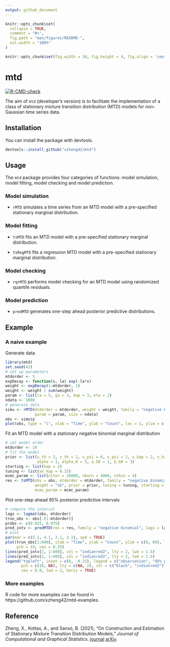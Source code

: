 ```yaml
---
output: github_document
---
```


<!-- README.md is generated from README.Rmd. Please edit that file -->

```r
knitr::opts_chunk$set(
  collapse = TRUE,
  comment = "#>",
  fig.path = "man/figures/README-",
  out.width = "100%"
)

knitr::opts_chunk$set(fig.width = 10, fig.height = 4, fig.align = 'center')
```

# mtd

<!-- badges: start -->
[![R-CMD-check](https://github.com/xzheng42/mtd/workflows/R-CMD-check/badge.svg)](https://github.com/xzheng42/mtd/actions)
<!-- badges: end -->

The aim of `mtd` (developer's version) is to facilitate the implementation of a class of stationary 
mixture transition distribution (MTD) models for non-Gaussian time series data. 

## Installation

You can install the package with devtools.

``` r
devtools::install_github("xzheng42/mtd")
```

## Usage

The `mtd` package provides four categories of functions: model simulation, 
model fitting, model checking and model prediction.

### Model simulation

* `rMTD` simulates a time series from an MTD model with a pre-specified stationary marginal distribution.

### Model fitting

* `tsMTD` fits an MTD model with a pre-specified stationary marginal distribution.

* `tsRegMTD` fits a regression MTD model with a pre-specified stationary marginal distribution.

### Model checking

* `rqrMTD` performs model checking for an MTD model using randomized quantile residuals.

### Model prediction

* `predMTD` generates one-step ahead posterior predictive distributions.

## Example

### A naive example

Generate data

```r
library(mtd)
set.seed(42)
# set up parameters
mtdorder <- 5
expDecay <- function(x, la) exp(-la*x)
weight <- expDecay(1:mtdorder, 1)
weight <- weight / sum(weight)
param <- list(la = 5, ga = 3, kap = 3, eta = 2)
ndata <- 1000
# generate data
simu <- rMTD(mtdorder = mtdorder, weight = weight, family = "negative binomial", 
             param = param, size = ndata)
obs <- simu$y
plot(obs, type = "l", xlab = "Time", ylab = "Count", las = 1, ylim = c(0, 50))
```

Fit an MTD model with a stationary negative binomial marginal distribution

```r
# set model order
mtdorder <- 10
# fit the model
prior <- list(u_th = 2, v_th = 2, u_psi = 6, v_psi = 2, u_kap = 2, v_kap = 1, 
              alpha = 1, alpha_0 = 5, a_G0 = 1, b_G0 = 3)
starting <- list(kap = 2)
tuning <- list(se_kap = 0.15)
mcmc_param <- list(niter = 20000, nburn = 4000, nthin = 4)
res <- tsMTD(obs = obs, mtdorder = mtdorder, family = "negative binomial", 
             weight = "sb", prior = prior, tuning = tuning, starting = starting, 
             mcmc_param = mcmc_param)
```

Plot one-step ahead 95\% posterior predictive intervals

```r
# compute the interval
lags <- lagmat(obs, mtdorder)
trun_obs <- obs[-(1:mtdorder)]
probs <- c(0.025, 0.975)
pred_intv <- predMTD(res = res, family = "negative binomial", lags = lags, probs = probs)
# plot
par(mar = c(5.1, 4.1, 3.1, 2.1), xpd = TRUE)
plot(trun_obs[1:600], xlab = "Time", ylab = "Count", ylim = c(0, 60), las = 1,
     pch = 19, cex = 0.35)
lines(pred_intv[1, 1:600], col = "indianred2", lty = 2, lwd = 1.5)
lines(pred_intv[2, 1:600], col = "indianred2", lty = 2, lwd = 1.5)
legend("topleft", inset = c(0, -0.15), legend = c("observation", "95% predictive interval"), 
       pch = c(19, NA), lty = c(NA, 2), col = c("black", "indianred2"), bty = "n", 
       cex = 0.8, lwd = 2, horiz = TRUE)
```

### More examples

R code for more examples can be found in https://github.com/xzheng42/mtd-examples.

## Reference
Zheng, X., Kottas, A., and Sansó, B. (2021),
"On Construction and Estimation of Stationary Mixture Transition Distribution Models,"
*Journal of Computational and Graphical Statistics*. [journal](https://www.tandfonline.com/doi/full/10.1080/10618600.2021.1981342) [arXiv](https://arxiv.org/abs/2010.12696).
